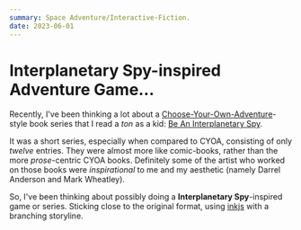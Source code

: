 ```yaml
---
summary: Space Adventure/Interactive-Fiction.
date: 2023-06-01
---
```


# Interplanetary Spy-inspired Adventure Game&hellip;

Recently, I've been thinking a lot about a [Choose-Your-Own-Adventure](https://en.wikipedia.org/wiki/Choose_Your_Own_Adventure)-style book series that I read a _ton_ as a kid: [Be An Interplanetary Spy](https://en.wikipedia.org/wiki/Be_an_Interplanetary_Spy).

It was a short series, especially when compared to CYOA, consisting of only _twelve_ entries. They were almost more like comic-books, rather than the more _prose_-centric CYOA books. Definitely some of the artist who worked on those books were _inspirational_ to me and my aesthetic (namely Darrel Anderson and Mark Wheatley).

So, I've been thinking about possibly doing a **Interplanetary Spy**-inspired game or series. Sticking close to the original format, using [inkjs](https://github.com/y-lohse/inkjs) with a branching storyline.
